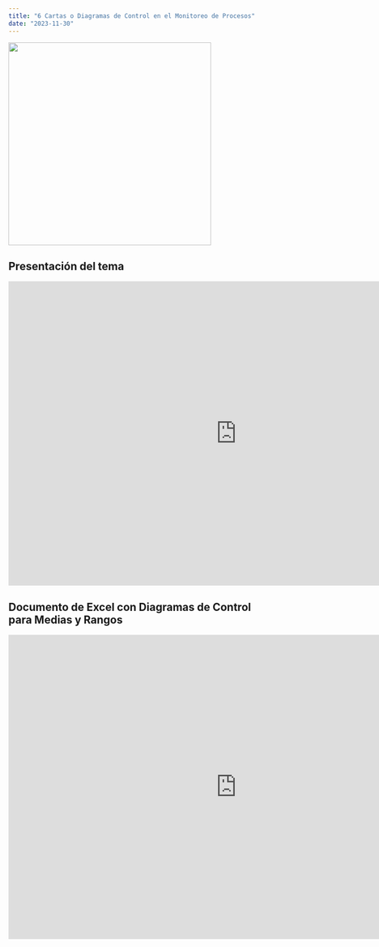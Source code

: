 ```yaml
---
title: "6 Cartas o Diagramas de Control en el Monitoreo de Procesos"
date: "2023-11-30"
---
```


![](img.png){fig-align="center" width="400"}

## Presentación del tema

```{=html}
<iframe src="https://onedrive.live.com/embed?resid=74BC3EDBA3FC8DAF%2114753&authkey=!AF6gDr54sqxC3Cw&em=2" width="900" height="600" frameborder="0" scrolling="no"></iframe>
```
## Documento de Excel con Diagramas de Control para Medias y Rangos

```{=html}
<iframe src="https://onedrive.live.com/embed?resid=74BC3EDBA3FC8DAF%2114731&authkey=!AOUGlVa1Q3PopO4&em=2" width="900" height="600" frameborder="0" scrolling="no"></iframe>
```

